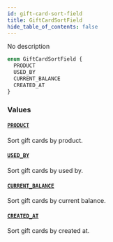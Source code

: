 ```yaml
---
id: gift-card-sort-field
title: GiftCardSortField
hide_table_of_contents: false
---
```


No description

```graphql
enum GiftCardSortField {
  PRODUCT
  USED_BY
  CURRENT_BALANCE
  CREATED_AT
}
```

### Values

#### [`PRODUCT`](#)

Sort gift cards by product.

#### [`USED_BY`](#)

Sort gift cards by used by.

#### [`CURRENT_BALANCE`](#)

Sort gift cards by current balance.

#### [`CREATED_AT`](#)

Sort gift cards by created at.
